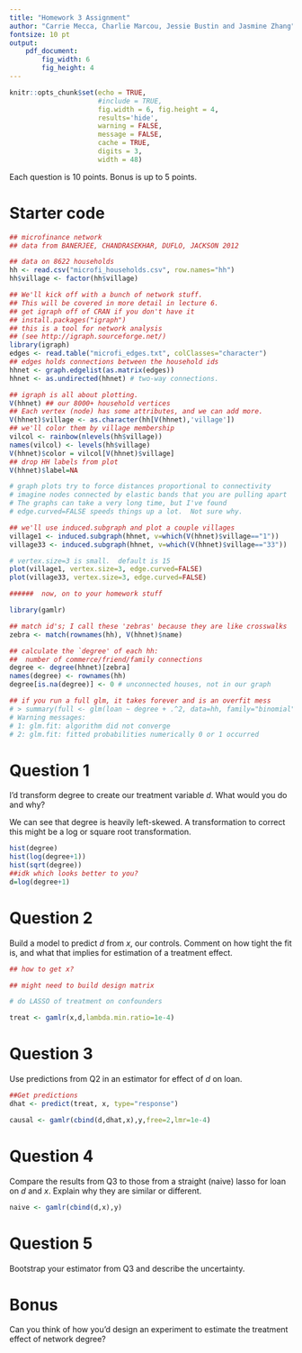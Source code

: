 ```yaml
---
title: "Homework 3 Assignment"
author: "Carrie Mecca, Charlie Marcou, Jessie Bustin and Jasmine Zhang"
fontsize: 10 pt
output: 
    pdf_document:
        fig_width: 6
        fig_height: 4
---
```


```r
knitr::opts_chunk$set(echo = TRUE, 
                      #include = TRUE, 
                      fig.width = 6, fig.height = 4,
                      results='hide',
                      warning = FALSE,
                      message = FALSE,
                      cache = TRUE,
                      digits = 3,
                      width = 48) 
```

Each question is 10 points. Bonus is up to 5 points.

# Starter code

```r
## microfinance network 
## data from BANERJEE, CHANDRASEKHAR, DUFLO, JACKSON 2012

## data on 8622 households
hh <- read.csv("microfi_households.csv", row.names="hh")
hh$village <- factor(hh$village)

## We'll kick off with a bunch of network stuff.
## This will be covered in more detail in lecture 6.
## get igraph off of CRAN if you don't have it
## install.packages("igraph")
## this is a tool for network analysis
## (see http://igraph.sourceforge.net/)
library(igraph)
edges <- read.table("microfi_edges.txt", colClasses="character")
## edges holds connections between the household ids
hhnet <- graph.edgelist(as.matrix(edges))
hhnet <- as.undirected(hhnet) # two-way connections.

## igraph is all about plotting.  
V(hhnet) ## our 8000+ household vertices
## Each vertex (node) has some attributes, and we can add more.
V(hhnet)$village <- as.character(hh[V(hhnet),'village'])
## we'll color them by village membership
vilcol <- rainbow(nlevels(hh$village))
names(vilcol) <- levels(hh$village)
V(hhnet)$color = vilcol[V(hhnet)$village]
## drop HH labels from plot
V(hhnet)$label=NA

# graph plots try to force distances proportional to connectivity
# imagine nodes connected by elastic bands that you are pulling apart
# The graphs can take a very long time, but I've found
# edge.curved=FALSE speeds things up a lot.  Not sure why.

## we'll use induced.subgraph and plot a couple villages 
village1 <- induced.subgraph(hhnet, v=which(V(hhnet)$village=="1"))
village33 <- induced.subgraph(hhnet, v=which(V(hhnet)$village=="33"))

# vertex.size=3 is small.  default is 15
plot(village1, vertex.size=3, edge.curved=FALSE)
plot(village33, vertex.size=3, edge.curved=FALSE)

######  now, on to your homework stuff

library(gamlr)

## match id's; I call these 'zebras' because they are like crosswalks
zebra <- match(rownames(hh), V(hhnet)$name)

## calculate the `degree' of each hh: 
##  number of commerce/friend/family connections
degree <- degree(hhnet)[zebra]
names(degree) <- rownames(hh)
degree[is.na(degree)] <- 0 # unconnected houses, not in our graph

## if you run a full glm, it takes forever and is an overfit mess
# > summary(full <- glm(loan ~ degree + .^2, data=hh, family="binomial"))
# Warning messages:
# 1: glm.fit: algorithm did not converge 
# 2: glm.fit: fitted probabilities numerically 0 or 1 occurred 

```

# Question 1 

I'd transform degree to create our treatment variable $d$.
What would you do and why?

We can see that degree is heavily left-skewed. A transformation to correct this might be a log or square root transformation.

```r
hist(degree)
hist(log(degree+1))
hist(sqrt(degree))
##idk which looks better to you?
d=log(degree+1)
```


# Question 2

Build a model to predict $d$ from $x$, our controls. Comment on how tight the fit is, and what that implies for estimation of a treatment effect.
```r
## how to get x?

## might need to build design matrix

# do LASSO of treatment on confounders

treat <- gamlr(x,d,lambda.min.ratio=1e-4)
```

# Question 3

Use predictions from Q2 in an estimator for effect of $d$ on loan.

```r
##Get predictions
dhat <- predict(treat, x, type="response") 

causal <- gamlr(cbind(d,dhat,x),y,free=2,lmr=1e-4)

```


# Question 4

Compare the results from Q3 to those from a straight (naive) lasso
for loan on $d$ and $x$. Explain why they are similar or different.

```r
naive <- gamlr(cbind(d,x),y)
```


# Question 5

Bootstrap your estimator from Q3 and describe the uncertainty.

# Bonus 

Can you think of how you'd design an experiment to estimate the treatment effect of network degree?


